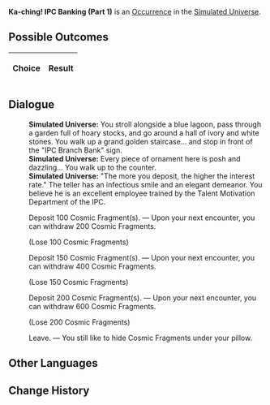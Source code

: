 {{Simulated Universe Event Infobox
|title         = Ka-ching! IPC Banking (Part 1)
|image         = Random Event Bond.png
|type          =
|domains_su    = Occurrence
|domains_ext   = Occurrence
|domains_swarm = 
|domains_gng   = 
|requirements  =
|prev          = {{tx}}
|next          = {{tx}}
|indexRewards  =
|characters    = 
}}
'''Ka-ching! IPC Banking (Part 1)''' is an [[Simulated Universe/Occurrence|Occurrence]] in the [[Simulated Universe]].

==Possible Outcomes==
{| class="article-table"
!Choice
!Result

|}

<!--
==Gameplay Notes==

-->
==Dialogue==
{{Dialogue Start}}
:'''Simulated Universe:''' You stroll alongside a blue lagoon, pass through a garden full of hoary stocks, and go around a hall of ivory and white stones. You walk up a grand golden staircase... and stop in front of the "IPC Branch Bank" sign.
:'''Simulated Universe:''' Every piece of ornament here is posh and dazzling... You walk up to the counter.
:'''Simulated Universe:''' "The more you deposit, the higher the interest rate." The teller has an infectious smile and an elegant demeanor. You believe he is an excellent employee trained by the Talent Motivation Department of the IPC.
:{{DIcon|Star}} Deposit 100 Cosmic Fragment(s). &mdash; Upon your next encounter, you can withdraw 200 Cosmic Fragments.
:;(Lose 100 Cosmic Fragments)
:{{DIcon|Star}} Deposit 150 Cosmic Fragment(s). &mdash; Upon your next encounter, you can withdraw 400 Cosmic Fragments.
:;(Lose 150 Cosmic Fragments)
:{{DIcon|Star}} Deposit 200 Cosmic Fragment(s). &mdash; Upon your next encounter, you can withdraw 600 Cosmic Fragments.
:;(Lose 200 Cosmic Fragments)
:{{DIcon|Star}} Leave. &mdash; You still like to hide Cosmic Fragments under your pillow.
{{Dialogue End}}

==Other Languages==
{{Other Languages
|en   = Ka-ching! IPC Banking (Part 1)
|zhs  = 咔嚓&mdash;&mdash;星际和平银行！（其一）
|zht  = 喀嚓&mdash;&mdash;星際和平銀行！（其一）
|ja   = カチャッ――スターピース{{Rubi|銀行|ぎんこう}}！（1）
|ko   = 찰칵&mdash;&mdash;스타피스 컴퍼니! (1)
|es   = El banco de la Corporación I
|fr   = Cent patates ! CPI Banque (partie 1)
|ru   = Щёлк! Банк Межзвёздного мира I
|th   = ชิ้ง! ธนาคารสันติภาพแห่งดวงดาว! (1)
|vi   = Tách! Ngân Hàng Hành Tinh Hòa Bình 1
|de   = Klingeling! IFK-Bank (Teil 1)
|id   = *Cekring*! Bank IPC (1)
|pt   = Dindin! Serviços Bancários da CPI (Parte 1)
}}

==Change History==
{{Change History|<!--unknown-->}}
